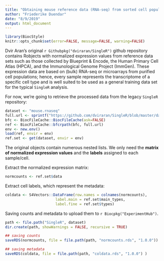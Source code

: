 ```yaml
---
title: "Obtaining mouse reference data (RNA-seq) from sorted cell populations"
author: "Friederike Duendar"
date: "8/9/2019"
output: html_document
---
```



```r
library(BiocStyle)
knitr::opts_chunk$set(error=FALSE, message=FALSE, warning=FALSE)
```

Dvir Aran's original `r Githubpkg("dviraran/SingleR")` github repository contains Robjects with normalized expression values from reference data sets such as those collected by Blueprint & Encode, the Human Primary Cell Atlas (HPCA), and the Immunological Genome Project (ImmGen).
These expression data are based on (bulk) RNA-seq or microarrays from purified cell populations; hence, every sample represents the transcriptome of a specific cell type and is well suited to be used as a general training data set for the typical `SingleR` analysis.

For now, we're going to retrieve the processed data from the legacy `SingleR` repository:

```r
dataset <- "mouse.rnaseq" 
full.url <- sprintf("https://github.com/dviraran/SingleR/blob/master/data/%s.rda?raw=true", dataset)
bfc <- BiocFileCache::BiocFileCache(ask=FALSE)
ref <- BiocFileCache::bfcrpath(bfc, full.url)
env <- new.env()
load(ref, envir = env)
ref.set <- get(dataset, envir = env)
```

The original objects contain numerous nested lists.
We only need the **matrix of normalized expression values** and the **labels** assigned to
each sample/cell.

Extract the normalized expression matrix:

```r
normcounts <- ref.set$data
```

Extract cell labels, which represent the metadata:

```r
coldata <- S4Vectors::DataFrame(row.names = colnames(normcounts),
                       label.main = ref.set$main_types,
                       label.fine = ref.set$types)
```

Saving counts and metadata to upload them to `r Biocpkg("ExperimentHub")`.

```r
path <- file.path("SingleR", dataset)
dir.create(path, showWarnings = FALSE, recursive = TRUE)

## saving counts
saveRDS(normcounts, file = file.path(path, "normcounts.rds", "1.0.0"))

## saving metadata
saveRDS(coldata, file = file.path(path, "coldata.rds", "1.0.0") )
```
